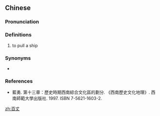 ==Chinese==
{{zh-forms}}

===Pronunciation===
{{zh-pron
|m=bǎizhàng
|m-s=be2zang4
}}

===Definitions===
{{zh-hanzi}}

# {{lb|zh|Sichuanese}} to pull a ship {{rfc-sense}}

===Synonyms===
* {{qualifier|Standard Mandarin}} {{zh-l|牽船繩}}

===References===
* 藍勇. 第十三章：歷史時期西南綜合文化區的劃分. 《西南歷史文化地理》. 西南師範大學出版社. 1997. ISBN 7-5621-1603-2.

[[zh:百丈]]